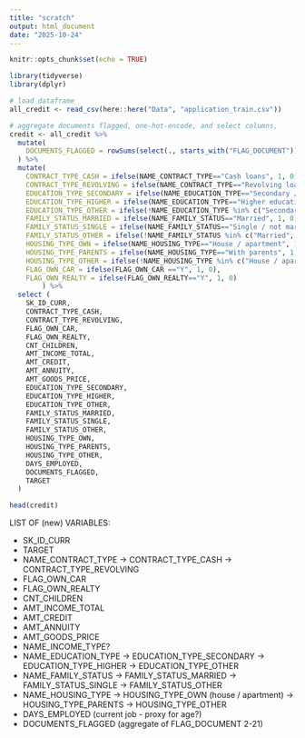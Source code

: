 ```yaml
---
title: "scratch"
output: html_document
date: "2025-10-24"
---
```


```r
knitr::opts_chunk$set(echo = TRUE)
```

```r
library(tidyverse)
library(dplyr)
```

```r
# load dataframe
all_credit <- read_csv(here::here("Data", "application_train.csv"))

# aggregate documents flagged, one-hot-encode, and select columns, 
credit <- all_credit %>% 
  mutate(
    DOCUMENTS_FLAGGED = rowSums(select(., starts_with("FLAG_DOCUMENT")))
  ) %>% 
  mutate(
    CONTRACT_TYPE_CASH = ifelse(NAME_CONTRACT_TYPE=="Cash loans", 1, 0), 
    CONTRACT_TYPE_REVOLVING = ifelse(NAME_CONTRACT_TYPE=="Revolving loans", 1, 0),
    EDUCATION_TYPE_SECONDARY = ifelse(NAME_EDUCATION_TYPE=="Secondary / secondary special", 1, 0),
    EDUCATION_TYPE_HIGHER = ifelse(NAME_EDUCATION_TYPE=="Higher education", 1, 0), 
    EDUCATION_TYPE_OTHER = ifelse(!NAME_EDUCATION_TYPE %in% c("Secondary / secondary special", "Higher education"), 1, 0),
    FAMILY_STATUS_MARRIED = ifelse(NAME_FAMILY_STATUS=="Married", 1, 0), 
    FAMILY_STATUS_SINGLE = ifelse(NAME_FAMILY_STATUS=="Single / not married", 1, 0), 
    FAMILY_STATUS_OTHER = ifelse(!NAME_FAMILY_STATUS %in% c("Married", "Single / not married"), 1, 0),
    HOUSING_TYPE_OWN = ifelse(NAME_HOUSING_TYPE=="House / apartment", 1, 0), 
    HOUSING_TYPE_PARENTS = ifelse(NAME_HOUSING_TYPE=="With parents", 1, 0), 
    HOUSING_TYPE_OTHER = ifelse(!NAME_HOUSING_TYPE %in% c("House / apartment", "With parents"), 1, 0), 
    FLAG_OWN_CAR = ifelse(FLAG_OWN_CAR =="Y", 1, 0),
    FLAG_OWN_REALTY = ifelse(FLAG_OWN_REALTY=="Y", 1, 0)
        ) %>%
  select (
    SK_ID_CURR,
    CONTRACT_TYPE_CASH, 
    CONTRACT_TYPE_REVOLVING, 
    FLAG_OWN_CAR,
    FLAG_OWN_REALTY,
    CNT_CHILDREN,
    AMT_INCOME_TOTAL,
    AMT_CREDIT,
    AMT_ANNUITY,
    AMT_GOODS_PRICE,
    EDUCATION_TYPE_SECONDARY, 
    EDUCATION_TYPE_HIGHER, 
    EDUCATION_TYPE_OTHER, 
    FAMILY_STATUS_MARRIED, 
    FAMILY_STATUS_SINGLE, 
    FAMILY_STATUS_OTHER, 
    HOUSING_TYPE_OWN, 
    HOUSING_TYPE_PARENTS, 
    HOUSING_TYPE_OTHER,
    DAYS_EMPLOYED,
    DOCUMENTS_FLAGGED, 
    TARGET
  )

head(credit)
```

LIST OF (new) VARIABLES:

- SK_ID_CURR
- TARGET
- NAME_CONTRACT_TYPE
  -> CONTRACT_TYPE_CASH
  -> CONTRACT_TYPE_REVOLVING
- FLAG_OWN_CAR
- FLAG_OWN_REALTY
- CNT_CHILDREN
- AMT_INCOME_TOTAL
- AMT_CREDIT
- AMT_ANNUITY
- AMT_GOODS_PRICE
- NAME_INCOME_TYPE? 
- NAME_EDUCATION_TYPE
  -> EDUCATION_TYPE_SECONDARY
  -> EDUCATION_TYPE_HIGHER
  -> EDUCATION_TYPE_OTHER
- NAME_FAMILY_STATUS
  -> FAMILY_STATUS_MARRIED
  -> FAMILY_STATUS_SINGLE
  -> FAMILY_STATUS_OTHER
- NAME_HOUSING_TYPE
  -> HOUSING_TYPE_OWN (house / apartment)
  -> HOUSING_TYPE_PARENTS
  -> HOUSING_TYPE_OTHER
- DAYS_EMPLOYED (current job - proxy for age?)
- DOCUMENTS_FLAGGED (aggregate of FLAG_DOCUMENT 2-21)


